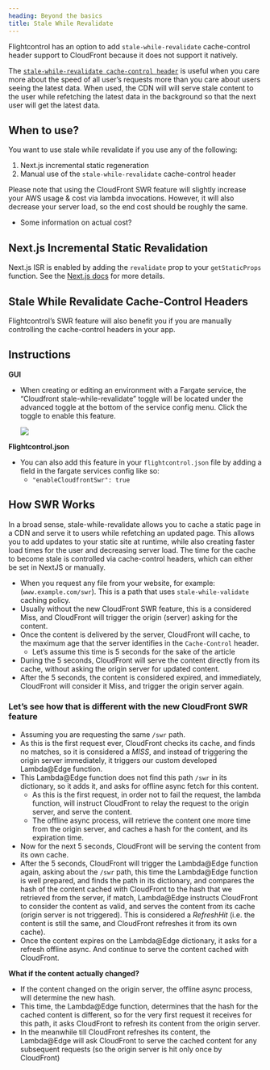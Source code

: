 ```yaml
---
heading: Beyond the basics
title: Stale While Revalidate
---
```



Flightcontrol has an option to add `stale-while-revalidate` cache-control header support to CloudFront because it does not support it natively.

The [`stale-while-revalidate cache-control header`](https://datatracker.ietf.org/doc/html/rfc5861#section-3) is useful when you care more about the speed of all user’s requests more than you care about users seeing the latest data. When used, the CDN will will serve stale content to the user while refetching the latest data in the background so that the next user will get the latest data.

## When to use?

You want to use stale while revalidate if you use any of the following:

1. Next.js incremental static regeneration
2. Manual use of the `stale-while-revalidate` cache-control header

<Note type="info">Please note that using the CloudFront SWR feature will slightly increase your AWS usage & cost via lambda invocations. However, it will also decrease your server load, so the end cost should be roughly the same.</Note>

- Some information on actual cost?

## Next.js Incremental Static Revalidation

Next.js ISR is enabled by adding the `revalidate` prop to your `getStaticProps` function. See the [Next.js docs](https://nextjs.org/docs/basic-features/data-fetching/incremental-static-regeneration) for more details.

## Stale While Revalidate Cache-Control Headers

Flightcontrol’s SWR feature will also benefit you if you are manually controlling the cache-control headers in your app.

## Instructions

**GUI**

- When creating or editing an environment with a Fargate service, the “Cloudfront stale-while-revalidate” toggle will be located under the advanced toggle at the bottom of the service config menu. Click the toggle to enable this feature.

    <Image rounded={true} border={true} src="https://res.cloudinary.com/djp21wtxm/image/upload/v1655166885/i1122x166-A_aF6sStfgKp_mnkgzp.png" />

**Flightcontrol.json**

- You can also add this feature in your `flightcontrol.json` file by adding a field in the fargate services config like so:
    - `"enableCloudfrontSwr": true`

## How SWR Works

In a broad sense, stale-while-revalidate allows you to cache a static page in a CDN and serve it to users while refetching an updated page. This allows you to add updates to your static site at runtime, while also creating faster load times for the user and decreasing server load. The time for the cache to become stale is controlled via cache-control headers, which can either be set in NextJS or manually.

- When you request any file from your website, for example: (`www.example.com/swr`). This is a path that uses `stale-while-validate` caching policy.
- Usually without the new CloudFront SWR feature, this is a considered Miss, and CloudFront will trigger the origin (server) asking for the content.
- Once the content is delivered by the server, CloudFront will cache, to the maximum age that the server identifies in the `Cache-Control` header.
    - Let’s assume this time is 5 seconds for the sake of the article
- During the 5 seconds, CloudFront will serve the content directly from its cache, without asking the origin server for updated content.
- After the 5 seconds, the content is considered expired, and immediately, CloudFront will consider it Miss, and trigger the origin server again.

### Let’s see how that is different with the new CloudFront SWR feature

- Assuming you are requesting the same `/swr` path.
- As this is the first request ever, CloudFront checks its cache, and finds no matches, so it is considered a *MISS*, and instead of triggering the origin server immediately, it triggers our custom developed Lambda@Edge function.
- This Lambda@Edge function does not find this path `/swr` in its dictionary, so it adds it, and asks for offline async fetch for this content.
    - As this is the first request, in order not to fail the request, the lambda function, will instruct CloudFront to relay the request to the origin server, and serve the content.
    - The offline async process, will retrieve the content one more time from the origin server, and caches a hash for the content, and its expiration time.
- Now for the next 5 seconds, CloudFront will be serving the content from its own cache.
- After the 5 seconds, CloudFront will trigger the Lambda@Edge function again, asking about the `/swr` path, this time the Lambda@Edge function is well prepared, and finds the path in its dictionary, and compares the hash of the content cached with CloudFront to the hash that we retrieved from the server, if match, Lambda@Edge instructs CloudFront to consider the content as valid, and serves the content from its cache (origin server is not triggered). This is considered a *RefreshHit* (i.e. the content is still the same, and CloudFront refreshes it from its own cache).
- Once the content expires on the Lambda@Edge dictionary, it asks for a refresh offline async. And continue to serve the content cached with CloudFront.

**What if the content actually changed?**

- If the content changed on the origin server, the offline async process, will determine the new hash.
- This time, the Lambda@Edge function, determines that the hash for the cached content is different, so for the very first request it receives for this path, it asks CloudFront to refresh its content from the origin server.
- In the meanwhile till CloudFront refreshes its content, the Lambda@Edge will ask CloudFront to serve the cached content for any subsequent requests (so the origin server is hit only once by CloudFront)